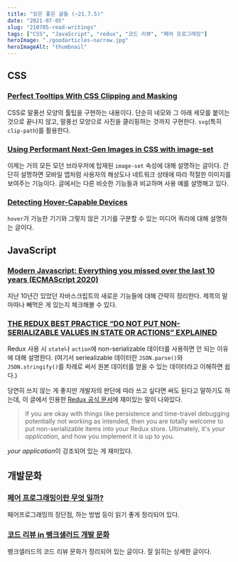 ```yaml
---
title: "읽은 좋은 글들 (~21.7.5)"
date: "2021-07-05"
slug: "210705-read-writings"
tags: ["CSS", "JavaScript", "redux", "코드 리뷰", "페어 프로그래밍"]
heroImage: "./goodarticles-narrow.jpg"
heroImageAlt: "thumbnail"
---
```


## CSS

### [Perfect Tooltips With CSS Clipping and Masking](https://css-tricks.com/perfect-tooltips-with-css-clipping-and-masking/)

CSS로 말풍선 모양의 툴팁을 구현하는 내용이다. 단순히 네모와 그 아래 세모를 붙이는 것으로 끝나지 않고, 말풍선 모양으로 사진을 클리핑하는 것까지 구현한다. `svg`(특히 `clip-path`)를 활용한다.

### [Using Performant Next-Gen Images in CSS with image-set](https://css-tricks.com/using-performant-next-gen-images-in-css-with-image-set/)

이제는 거의 모든 모던 브라우저에 탑재된 `image-set` 속성에 대해 설명하는 글이다. 간단히 설명하면 모바일 앱처럼 사용자의 해상도나 네트워크 상태에 따라 적절한 이미지를 보여주는 기능이다. 글에서는 다른 비슷한 기능들과 비교하며 사용 예를 설명해고 있다.

### [Detecting Hover-Capable Devices](https://css-irl.info/detecting-hover-capable-devices/)

`hover`가 가능한 기기와 그렇지 않은 기기를 구분할 수 있는 미디어 쿼리에 대해 설명하는 글이다.

## JavaScript

### [Modern Javascript: Everything you missed over the last 10 years (ECMAScript 2020)](https://turriate.com/articles/modern-javascript-everything-you-missed-over-10-years)

지난 10년간 있었던 자바스크립트의 새로운 기능들에 대해 간략히 정리한다. 제목의 말마따나 빼먹은 게 있는지 체크해볼 수 있다.

### [THE REDUX BEST PRACTICE “DO NOT PUT NON-SERIALIZABLE VALUES IN STATE OR ACTIONS” EXPLAINED](https://blog.bam.tech/developer-news/the-redux-best-practice-do-not-put-non-serializable-values-in-state-or-actions-explained)

Redux 사용 시 `state`나 `action`에 non-serializable 데이터를 사용하면 안 되는 이유에 대해 설명한다. (여기서 seriealizable 데이터란 `JSON.parse()`와 `JSON.stringify()`를 차례로 써서 원본 데이터를 얻을 수 있는 데이터라고 이해하면 쉽다.)

당연히 쓰지 않는 게 좋지만 개발자의 판단에 따라 쓰고 싶다면 써도 된다고 말하기도 하는데, 이 글에서 인용한 [Redux 공식 문서](https://redux.js.org/faq/organizing-state#can-i-put-functions-promises-or-other-non-serializable-items-in-my-store-state)에 재미있는 말이 나와있다.

> If you are okay with things like persistence and time-travel debugging potentially not working as intended, then you are totally welcome to put non-serializable items into your Redux store. Ultimately, it's _your application_, and how you implement it is up to you.

*your application*이 강조되어 있는 게 재미있다.

## 개발문화

### [페어 프로그래밍이란 무엇 일까?](https://kihoonkim.github.io/2018/01/01/Agile/pair-programming/)

페어프로그래밍의 장단점, 하는 방법 등이 읽기 좋게 정리되어 있다.

### [코드 리뷰 in 뱅크샐러드 개발 문화](https://blog.banksalad.com/tech/banksalad-code-review-culture/#:~:text=%EC%BD%94%EB%93%9C%20%EB%A6%AC%EB%B7%B0%EB%9E%80%20%EA%B0%9C%EB%B0%9C%EC%9E%90%EA%B0%80,%EC%9D%84%20%EB%B0%9C%EA%B2%AC%ED%95%A0%20%EC%88%98%EB%8F%84%20%EC%9E%88%EC%8A%B5%EB%8B%88%EB%8B%A4.)

뱅크샐러드의 코드 리뷰 문화가 정리되어 있는 글이다. 잘 읽히는 상세한 글이다.
